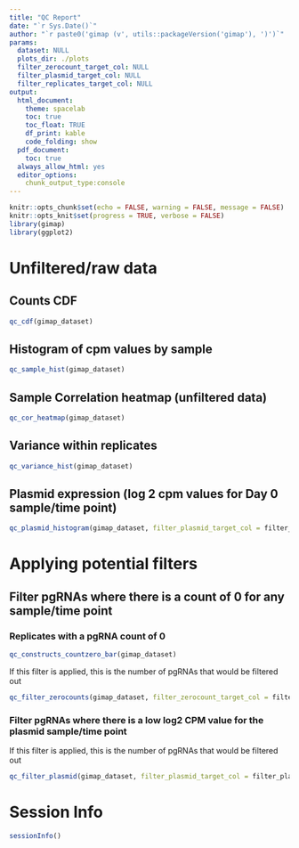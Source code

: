 ```yaml
---
title: "QC Report"
date: "`r Sys.Date()`"
author: "`r paste0('gimap (v', utils::packageVersion('gimap'), ')')`"
params:
  dataset: NULL
  plots_dir: ./plots
  filter_zerocount_target_col: NULL
  filter_plasmid_target_col: NULL
  filter_replicates_target_col: NULL
output: 
  html_document:
    theme: spacelab
    toc: true
    toc_float: TRUE
    df_print: kable
    code_folding: show
  pdf_document:
    toc: true
  always_allow_html: yes
  editor_options:
    chunk_output_type:console
---
```


<style>
  tbody tr:nth-child(odd){
    background-color: #D6E0F5;
}
</style>

```r
knitr::opts_chunk$set(echo = FALSE, warning = FALSE, message = FALSE)
knitr::opts_knit$set(progress = TRUE, verbose = FALSE)
library(gimap)
library(ggplot2)
```

# Unfiltered/raw data

## Counts CDF

```r
qc_cdf(gimap_dataset)
```

## Histogram of cpm values by sample

```r
qc_sample_hist(gimap_dataset)
```


## Sample Correlation heatmap (unfiltered data)

```r
qc_cor_heatmap(gimap_dataset)
```

## Variance within replicates

```r
qc_variance_hist(gimap_dataset)
```

## Plasmid expression (log 2 cpm values for Day 0 sample/time point)

```r
qc_plasmid_histogram(gimap_dataset, filter_plasmid_target_col = filter_plasmid_target_col)
```

# Applying potential filters

## Filter pgRNAs where there is a count of 0 for any sample/time point

### Replicates with a pgRNA count of 0 

```r
qc_constructs_countzero_bar(gimap_dataset)
```

If this filter is applied, this is the number of pgRNAs that would be filtered out

```r
qc_filter_zerocounts(gimap_dataset, filter_zerocount_target_col = filter_zerocount_target_col)$reportdf
```

### Filter pgRNAs where there is a low log2 CPM value for the plasmid sample/time point

If this filter is applied, this is the number of pgRNAs that would be filtered out

```r
qc_filter_plasmid(gimap_dataset, filter_plasmid_target_col = filter_plasmid_target_col)$plasmid_filter_report
```

# Session Info

```r
sessionInfo()
```
